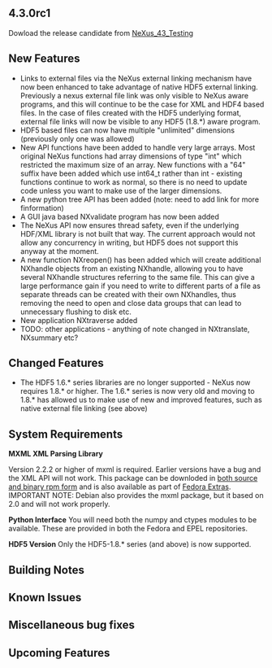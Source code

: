 == 4.3.0rc1 ==

Dowload the release candidate from [[NeXus_43_Testing]]

==New Features==

* Links to external files via the NeXus external linking mechanism have now been enhanced to take advantage of native HDF5 external linking. Previously a nexus external file link was only visible to NeXus aware programs, and this will continue to be the case for XML and HDF4 based files. In the case of files created with the HDF5 underlying format, external file links will now be visible to any HDF5 (1.8.*) aware program.
* HDF5 based files can now have multiple "unlimited" dimensions (previously only one was allowed)
* New API functions have been added to handle very large arrays. Most original NeXus functions had array dimensions of type "int" which restricted the maximum size of an array. New functions with a "64" suffix have been added which use int64_t rather than int - existing functions continue to work as normal, so there is no need to update code unless you want to make use of the larger dimensions.
* A new python tree API has been added (note: need to add link for more finformation)
* A GUI java based NXvalidate program has now been added
* The NeXus API now ensures thread safety, even if the underlying HDF/XML library is not built that way. The current approach would not allow any concurrency in writing, but HDF5 does not support this anyway at the moment. 
* A new function NXreopen() has been added which will create additional NXhandle objects from an existing NXhandle, allowing you to have several NXhandle structures referring to the same file. This can give a large performance gain if you need to write to different parts of a file as separate threads can be created with their own NXhandles, thus removing the need to open and close data groups that can lead to unnecessary flushing to disk etc.
* New application NXtraverse added
* TODO: other applications - anything of note changed in NXtranslate, NXsummary etc?

==Changed Features==

* The HDF5 1.6.* series libraries are no longer supported - NeXus now requires 1.8.* or higher. The 1.6.* series is now very old and moving to 1.8.* has allowed us to make use of new and improved features, such as native external file linking (see above)  

==System Requirements==
'''MXML XML Parsing Library'''

Version 2.2.2 or higher of mxml is required. Earlier versions have a bug and the XML API will not work. This package can be downloded in [http://www.easysw.com/~mike/mxml/software.php both source and binary rpm form] and is also available as part of [http://fedoraproject.org/wiki/Extras/UsingExtras Fedora Extras]. IMPORTANT NOTE: Debian also provides the mxml package, but it based on 2.0 and will not work properly.


'''Python Interface'''
You will need both the numpy and ctypes modules to be available.  These are provided in both the Fedora and EPEL repositories.

'''HDF5 Version'''
Only the HDF5-1.8.* series (and above) is now supported.

==Building Notes==

==Known Issues==

==Miscellaneous bug fixes==

==Upcoming Features==